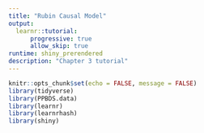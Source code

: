 ```yaml
---
title: "Rubin Causal Model"
output:
  learnr::tutorial:
      progressive: true
      allow_skip: true
runtime: shiny_prerendered
description: "Chapter 3 tutorial"
---
```


```r
knitr::opts_chunk$set(echo = FALSE, message = FALSE)
library(tidyverse)
library(PPBDS.data)
library(learnr)
library(learnrhash)
library(shiny)
```

<!-- Copied set up from Jessica -->
<!-- Ch. 3 tutorial questions written by Cassidy Bargell  -->
<!-- Also taken from rstudio/learnr and rstudio-education/primers GitHub repos -->


